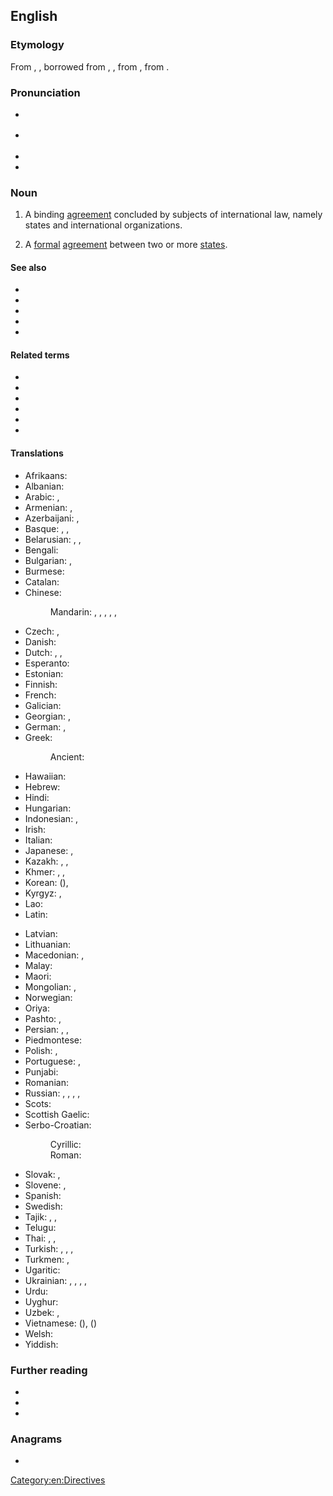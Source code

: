 ==English==
{{wikipedia}}

===Etymology===
From {{inh|en|enm|trety}}, {{m|enm|tretee}}, borrowed from {{bor|en|fro|traitié}}, {{m|fro|traieté}}, from {{der|en|la|tractatus}}, from {{m|la|tracto}}.

===Pronunciation===
* {{a|GA|RP}} {{IPA|en|/ˈtɹiːti/}}
* {{a|Ireland}} {{IPA|en|/ˈtɹiːti/|/ˈtɹiːəti/}}
* {{audio|en|en-us-treaty.ogg|Audio (US)}}
* {{rhymes|en|iːti}}

===Noun===
{{en-noun}}

# {{lb|en|international law}} A binding [[agreement]] concluded by subjects of international law, namely states and international organizations.
#: {{usex|en|sign a peace '''treaty'''}}
#: {{usex|en|write up a '''treaty''' touching climate change}}
# A [[formal]] [[agreement]] between two or more [[states]].

====See also====
* {{l|en|protocol}}
* {{l|en|covenant}}
* {{l|en|convention}}
* {{l|en|exchange of letters}}
* {{l|en|exchange of note}}

====Related terms====
* {{l|en|tractate}}
* {{l|en|trait}}
* {{l|en|treat}}
* {{l|en|treatable}}
* {{l|en|treatment}}
* {{l|en|treatise}}

====Translations====
{{trans-top|a binding agreement under international law}}
* Afrikaans: {{t|af|verdrag}}
* Albanian: {{t+|sq|traktat|m}}
* Arabic: {{t+|ar|مُعَاهَدَة|f}}, {{t|ar|مُقَاوَلَة|f}}
* Armenian: {{t+|hy|դաշնագիր|sc=Armn}}, {{t|hy|[[միջազգային]] [[պայմանագիր]]}}
* Azerbaijani: {{t+|az|müqavilə}}, {{t|az|müahidə}}
* Basque: {{t|eu|itun}}, {{t+|eu|hitzarmen}}, {{t|eu|tratatu}}
* Belarusian: {{t+|be|дагаво́р|m}}, {{t+|be|умо́ва|f}}, {{t|be|пакт|m}}
* Bengali: {{t|bn|চুক্তি}}
* Bulgarian: {{t+|bg|до́говор|m}}, {{t+|bg|пакт|m}}
* Burmese: {{t+|my|စာချုပ်}}
* Catalan: {{t+|ca|tractat|m}}
* Chinese:
*: Mandarin: {{t+|cmn|條約|sc=Hani}}, {{t+|cmn|条约|tr=tiáoyuē|sc=Hani}}, {{t+|cmn|協議}}, {{t+|cmn|协议|tr=xiéyì}}, {{t+|cmn|協定}}, {{t+|cmn|协定|tr=xiédìng}}
* Czech: {{t+|cs|smlouva|f}}, {{t+|cs|dohoda|f}}
* Danish: {{t|da|traktat|c}}
* Dutch: {{t+|nl|verdrag}}, {{t+|nl|overeenkomst}}, {{t+|nl|traktaat}}
* Esperanto: {{t-needed|eo}}
* Estonian: {{t+|et|leping}}
* Finnish: {{t+|fi|sopimus}}
* French: {{t+|fr|traité|m}}
* Galician: {{t|gl|tratado|m}}
* Georgian: {{t|ka|ხელშეკრულება}}, {{t|ka|შეთანხმება}}
* German: {{t+|de|Vertrag|m}}, {{t+|de|Bündnis|n}}
* Greek: {{t+|el|συνθήκη|f}}
*: Ancient: {{t|grc|σπονδαί|f-p}}
* Hawaiian: {{t|haw|kuʻikahi}}
* Hebrew: {{t+|he|אֲמָנָה|f|tr=amaná}}
* Hindi: {{t+|hi|सन्धि|f}}
* Hungarian: {{t+|hu|szerződés}}
* Indonesian: {{t+|id|traktat}}, {{t+|id|perjanjian}}
* Irish: {{t|ga|conradh|m}}
* Italian: {{t+|it|trattato|m}}
* Japanese: {{t+|ja|条約|tr=じょうやく, jōyaku|sc=Jpan}}, {{t+|ja|協定|tr=きょうてい, kyōtei}}
* Kazakh: {{t+|kk|шарт}}, {{t+|kk|келiсiм}}, {{t|kk|пакт}}
* Khmer: {{t+|km|សន្ធិសញ្ញា}}, {{t+|km|កតិកាសញ្ញា}}, {{t+|km|កតិកា}}
* Korean: {{t+|ko|조약}} ({{t+|ko|條約}}), {{t|ko|협정}}
* Kyrgyz: {{t+|ky|договор}}, {{t+|ky|келишим}}
* Lao: {{t+|lo|ສົນທິສັນຍາ}}
* Latin: {{t+|la|foedus|n}}
{{trans-mid}}
* Latvian: {{t|lv|līgums|m}}
* Lithuanian: {{t|lt|sutartis|m}}
* Macedonian: {{t|mk|спогодба|f}}, {{t|mk|договор|m}}
* Malay: {{t|ms|perjanjian}}
* Maori: {{t|mi|tiriti}}
* Mongolian: {{t+|mn|гэрээ}}, {{t+|mn|хэлцэл}}
* Norwegian: {{t|no|traktat|m}}
* Oriya: {{t+|or|ଚୁକ୍ତି}}
* Pashto: {{t|ps|معاهده|f|tr=mo'āhedá}}, {{t|ps|مقاوله|f|tr=moqāwelá}}
* Persian: {{t+|fa|معاهده|tr=mo'âhade|sc=fa-Arab}}, {{t+|fa|پیمان|tr=peymân}}, {{t+|fa|مقاوله|tr=moqâvale}}
* Piedmontese: {{t|pms|tratà|m}}
* Polish: {{t+|pl|traktat}}, {{t+|pl|umowa}}
* Portuguese: {{t+|pt|tratado|m}}, {{t+|pt|acordo|m}}
* Punjabi: {{t+|pa|ਸੰਧੀ|f}}
* Romanian: {{t+|ro|tratat|n}}
* Russian: {{t+|ru|догово́р|m}}, {{t+|ru|до́говор|m}}, {{t+|ru|соглаше́ние|n}}, {{t+|ru|пакт|m}}, {{t+|ru|тракта́т|m}} {{qualifier|dated}}
* Scots: {{t|sco|treatie}}
* Scottish Gaelic: {{t|gd|cùmhnant|m}}
* Serbo-Croatian:
*: Cyrillic: {{t|sh|у̏гово̄р|m}}
*: Roman: {{t+|sh|ȕgovōr|m}}
* Slovak: {{t|sk|zmluva|f}}, {{t+|sk|dohoda|f}}
* Slovene: {{t+|sl|pogọ̑dba|f}}, {{t|sl|dogȏvor|m}}
* Spanish: {{t+|es|tratado|m}}
* Swedish: {{t+|sv|fördrag|n}}
* Tajik: {{t|tg|муоҳида}}, {{t|tg|шартнома}}, {{t|tg|аҳднома}}
* Telugu: {{t+|te|ఒడంబడిక}}
* Thai: {{t|th|สนธิสัญญา}}, {{t|th|ข้อตกลง}}, {{t+|th|กติกา}}
* Turkish: {{t+|tr|sözleşme}}, {{t+|tr|antlaşma}}, {{t+|tr|mukavele}} {{qualifier|law}}, {{t+|tr|akit}} {{qualifier|archaic}}
* Turkmen: {{t|tk|wadalaşyk}}, {{t|tk|şertnama}}
* Ugaritic: {{t|uga|𐎎𐎕𐎎𐎚}}
* Ukrainian: {{t|uk|до́говір|m}}, {{t|uk|догові́р|m}}, {{t|uk|уго́да|f}}, {{t+|uk|умо́ва|f}}, {{t|uk|пакт|m}}
* Urdu: {{t|ur|معاہدہ|f|tr=mu'āhada}}
* Uyghur: {{t|ug|شەرتنامە}}
* Uzbek: {{t+|uz|shartnoma}}, {{t+|uz|ahdnoma}}
* Vietnamese: {{t|vi|điều ước}} ({{t|vi|條約|sc=Hani}}), {{t+|vi|hiệp ước}} ({{t|vi|協約|sc=Hani}})
* Welsh: {{t+|cy|cytundeb|m}}
* Yiddish: {{t|yi|אָפֿמאַך}}
{{trans-bottom}}

===Further reading===
* {{R:Webster 1913}}
* {{R:Century 1911}}
* {{R:OneLook}}

===Anagrams===
* {{anagrams|en|a=aertty|attery|yatter}}

[[Category:en:Directives]]